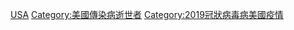 [[Category:死於2019冠狀病毒病的人|USA]]
[[Category:美國傳染病逝世者|Category:美國傳染病逝世者]]
[[Category:2019冠狀病毒病美國疫情|Category:2019冠狀病毒病美國疫情]]